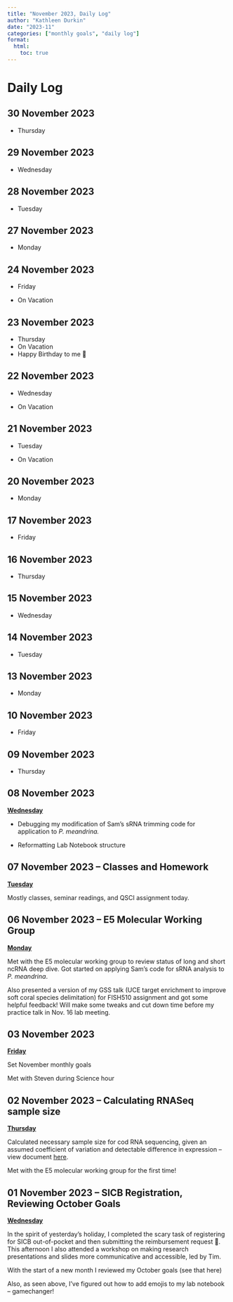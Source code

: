 ```yaml
---
title: "November 2023, Daily Log"
author: "Kathleen Durkin"
date: "2023-11"
categories: ["monthly goals", "daily log"]
format:
  html:
    toc: true
---
```


# Daily Log

## 30 November 2023

-   Thursday

## 29 November 2023

-   Wednesday

## 28 November 2023

-   Tuesday

## 27 November 2023

-   Monday

## 24 November 2023

-   Friday

-   On Vacation

## 23 November 2023

-   Thursday
-   On Vacation
-   Happy Birthday to me 🎉

## 22 November 2023

-   Wednesday

-   On Vacation

## 21 November 2023

-   Tuesday

-   On Vacation

## 20 November 2023

-   Monday

## 17 November 2023

-   Friday

## 16 November 2023

-   Thursday

## 15 November 2023

-   Wednesday

## 14 November 2023

-   Tuesday

## 13 November 2023

-   Monday

## 10 November 2023

-   Friday

## 09 November 2023

-   Thursday

## 08 November 2023

[**Wednesday**]{.underline}

-   Debugging my modification of Sam's sRNA trimming code for application to *P. meandrina.*

-   Reformatting Lab Notebook structure

## 07 November 2023 -- Classes and Homework

[**Tuesday**]{.underline}

Mostly classes, seminar readings, and QSCI assignment today.

## 06 November 2023 -- E5 Molecular Working Group

[**Monday**]{.underline}

Met with the E5 molecular working group to review status of long and short ncRNA deep dive. Got started on applying Sam's code for sRNA analysis to *P. meandrina*.

Also presented a version of my GSS talk (UCE target enrichment to improve soft coral species delimitation) for FISH510 assignment and got some helpful feedback! Will make some tweaks and cut down time before my practice talk in Nov. 16 lab meeting.

## 03 November 2023

[**Friday**]{.underline}

Set November monthly goals

Met with Steven during Science hour

## 02 November 2023 -- Calculating RNASeq sample size

[**Thursday**]{.underline}

Calculated necessary sample size for cod RNA sequencing, given an assumed coefficient of variation and detectable difference in expression -- view document [here](https://github.com/RobertsLab/project-cod-temperature/blob/main/code/04-RNASeq-sample-size.md).

Met with the E5 molecular working group for the first time!

## 01 November 2023 -- SICB Registration, Reviewing October Goals

[**Wednesday**]{.underline}

In the spirit of yesterday's holiday, I completed the scary task of registering for SICB out-of-pocket and then submitting the reimbursement request 🥴. This afternoon I also attended a workshop on making research presentations and slides more communicative and accessible, led by Tim.

With the start of a new month I reviewed my October goals (see that here)

Also, as seen above, I've figured out how to add emojis to my lab notebook -- gamechanger!
